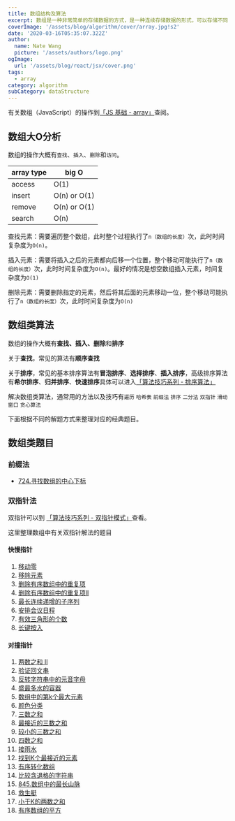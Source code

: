 ```yaml
---
title: 数组结构及算法
excerpt: 数组是一种非常简单的存储数据的方式，是一种连续存储数据的形式，可以存储不同类型的值
coverImage: '/assets/blog/algorithm/cover/array.jpg!s2'
date: '2020-03-16T05:35:07.322Z'
author:
  name: Nate Wang
  picture: '/assets/authors/logo.png'
ogImage:
  url: '/assets/blog/react/jsx/cover.png'
tags:
  - array
category: algorithm
subCategory: dataStructure
---
```



有关数组（JavaScript）的操作到[「JS 基础 - array」](https://wangbaoqi.github.io/post/FrontEnd%2FJavaScript%2Fbasic%2F%E6%95%B0%E7%BB%84)查阅。

## 数组大O分析

数组的操作大概有`查找`、`插入`、`删除`和`访问`。

| array type |   big O  |
| --- | --- |
|  access   |  O(1)   |
|  insert   |  O(n) or O(1)  |
|  remove   |  O(n) or O(1)  |
|  search   |  O(n)   |

查找元素：需要遍历整个数组，此时整个过程执行了`n（数组的长度）`次，此时时间复杂度为`O(n)`。

插入元素：需要将插入之后的元素都向后移一个位置，整个移动可能执行了`n（数组的长度）`次，此时时间复杂度为`O(n)`。最好的情况是想空数组插入元素，时间复杂度为`O(1)`

删除元素：需要删除指定的元素，然后将其后面的元素移动一位，整个移动可能执行了`n（数组的长度）`次，此时时间复杂度为`O(n)`

## 数组类算法

数组的操作大概有**查找、插入、删除**和**排序**

关于**查找**，常见的算法有**顺序查找**

关于**排序**，常见的基本排序算法有**冒泡排序**、**选择排序**、**插入排序**，高级排序算法有**希尔排序**、**归并排序**、**快速排序**具体可以进入[「算法技巧系列 - 排序算法」](../专项突破系列/排序算法.md)

解决数组类算法，通常用的方法以及技巧有`遍历` `哈希表` `前缀法` `排序` `二分法` `双指针` `滑动窗口` `贪心算法`

下面根据不同的解题方式来整理对应的经典题目。

## 数组类题目

### 前缀法

* [724.寻找数组的中心下标](每日一题系列/数组篇/寻找数组的中心下标.md)

### 双指针法

双指针可以到 [「算法技巧系列 - 双指针模式」](../专项突破系列/双指针模式.md)查看。

这里整理数组中有关双指针解法的题目



#### 快慢指针

1. [移动零](../每日一题系列/双指针/移动零.md)
2. [移除元素](../每日一题系列/双指针/移除元素.md)
3. [删除有序数组中的重复项](../每日一题系列/双指针/删除有序数组中的重复项.md)
4. [删除有序数组中的重复项II](../每日一题系列/双指针/删除有序数组中的重复项II.md)
5. [最长连续递增的子序列](../每日一题系列/双指针/最长连续递增的子序列.md)
6. [安排会议日程](../每日一题系列/双指针/安排会议日程.md)
7. [有效三角形的个数](../每日一题系列/双指针/有效三角形的个数.md)
8. [长键按入](../每日一题系列/双指针/长键按入.md)

#### 对撞指针

1. [两数之和 II](../每日一题系列/双指针/两数之和II.md)
2. [验证回文串](./验证回文串/125.验证回文串%202.js)
3. [反转字符串中的元音字母](./反转字符串中元音字母/345.反转字符串中的元音字母%202.js)
4. [盛最多水的容器](./盛水最多的容器/11.盛最多水的容器%202.js)
5. [数组中的第k个最大元素](./数组中的第k个最大元素/215.数组中的第k个最大元素%203.js)
6. [颜色分类](./颜色分类/75.颜色分类%202.js)
7. [三数之和](./三数之和/15.三数之和.js)
8. [最接近的三数之和](./最接近的三数之和/16.最接近的三数之和.js)
9. [较小的三数之和](./较小的三数之和/较小的三数之和.js)
10. [四数之和](./四数之和/18.四数之和.js)
11. [接雨水](./接雨水/42.接雨水.js)
12. [找到K个最接近的元素](./找到K个最接近的元素/658.找到-k-个最接近的元素.js)
13. [有序转化数组](./有序转化数组/有序转化数组.js)
14. [比较含退格的字符串](./比较含退格的字符串/比较含退格的字符串.js)
15. [845.数组中的最长山脉](./845.数组中的最长山脉/845.数组中的最长山脉.js)
16. [救生艇](./救生艇/881.救生艇.js)
17. [小于K的两数之和](./小于K的两数之和/小于K的两数之和.js)
18. [有序数组的平方](./有序数组的平方/977.有序数组的平方.js)
